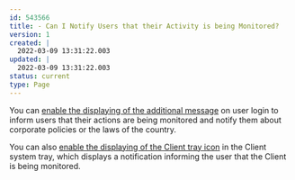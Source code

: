 ---
id: 543566
title: - Can I Notify Users that their Activity is being Monitored?
version: 1
created: |
  2022-03-09 13:31:22.003
updated: |
  2022-03-09 13:31:22.003
status: current
type: Page
---

You can [enable the displaying of the additional message](https://documentation.ekransystem.com/view/user-manual/windows-clients/informing-users-about-monitoring/enabling-the-displaying-of-an-additional-message) on user login to inform users that their actions are being monitored and notify them about corporate policies or the laws of the country.

You can also [enable the displaying of the Client tray icon](https://documentation.ekransystem.com/view/user-manual/windows-clients/informing-users-about-monitoring/enabling-the-displaying-of-the-client-tray-icon) in the Client system tray, which displays a notification informing the user that the Client is being monitored.


